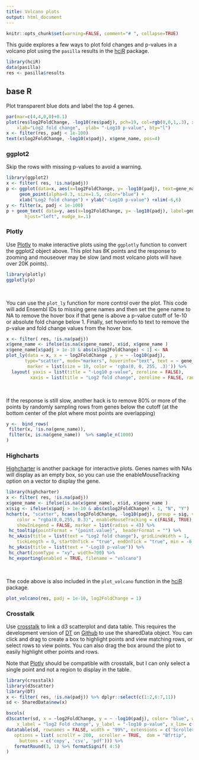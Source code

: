 ```yaml
---
title: Volcano plots
output: html_document
---
```



```r
knitr::opts_chunk$set(warning=FALSE, comment="# ", collapse=TRUE)
```

This guide explores a few ways to plot fold changes and p-values in a volcano plot
using the `pasilla` results in the [hciR] package.


```r
library(hciR)
data(pasilla)
res <- pasilla$results
```

## base R

Plot transparent blue dots and label the top 4 genes.

```r
par(mar=c(4,4,0,0)+0.1)
plot(res$log2FoldChange, -log10(res$padj), pch=19, col=rgb(0,0,1,.3), xlim=c(-6,6),
    xlab="Log2 fold change",  ylab= "-Log10 p-value", bty="l")
x <- filter(res, padj < 1e-100)
text(x$log2FoldChange, -log10(x$padj), x$gene_name, pos=4)
```


### ggplot2

Skip the rows with missing p-values to avoid a warning.

```r
library(ggplot2)
x <- filter( res, !is.na(padj))
p <- ggplot(data=x, aes(x=log2FoldChange, y= -log10(padj), text=gene_name )) +
     geom_point(alpha=0.3, size=1.5, color="blue") +
     xlab("Log2 fold change") + ylab("-Log10 p-value") +xlim(-6,6)
y <- filter(x, padj < 1e-100)
p + geom_text( data=y, aes(x=log2FoldChange, y= -log10(padj), label=gene_name),
       hjust="left", nudge_x=.1)
```


### Plotly

Use [Plotly] to make interactive plots using the `ggplotly` function to convert the ggplot2 object above.
This plot has 8K points and the response to zooming and mouseover may be slow (and most volcano plots
will have over 20K points).

```r
library(plotly)
ggplotly(p)
```

<br>

You can use the `plot_ly` function for more control over the plot.  This code will add Ensembl IDs
to missing gene names and then set the gene name to NA to remove the hover box
if that gene is above a p-value cutoff of 1e-10 or absolute
fold change below 1.  Finally, set hoverinfo to text to remove the p-value and fold change values from the hover box.


```r
x <- filter( res, !is.na(padj))
x$gene_name <- ifelse(is.na(x$gene_name), x$id, x$gene_name )
x$gene_name[x$padj > 1e-10 & abs(x$log2FoldChange) < 1] <- NA
plot_ly(data = x, x = ~ log2FoldChange , y = ~ -log10(padj),
       type="scatter", mode="markers", hoverinfo="text", text = ~ gene_name,
        marker = list(size = 10, color = 'rgba(0, 0, 255, .3)')) %>%
  layout( yaxis = list(title = "-Log10 p-value", zeroline = FALSE),
         xaxis = list(title = "Log2 fold change", zeroline = FALSE, range=c(-6,6)))
```

<br>

If the response is still slow, another hack is to remove 80% or more of the points by randomly sampling rows from
genes below the cutoff (at the bottom center of the plot where most points are overlapping)

```r
y <-  bind_rows(
 filter(x, !is.na(gene_name)),
 filter(x, is.na(gene_name))  %>% sample_n(1000)
)
```


### Highcharts

[Highcharter] is another package for interactive plots. Genes names with NAs will display as
an empty box, so you can use the enableMouseTracking option on a vector to display the gene.


```r
library(highcharter)
x <- filter( res, !is.na(padj))
x$gene_name <- ifelse(is.na(x$gene_name), x$id, x$gene_name )
x$sig <- ifelse(x$padj > 1e-10 & abs(x$log2FoldChange) < 1, "N", "Y")
hchart(x, "scatter", hcaes(log2FoldChange, -log10(padj), group = sig, value = gene_name),
    color = "rgba(0,0,255, 0.3)", enableMouseTracking = c(FALSE, TRUE),
    showInLegend = FALSE, marker = list(radius = 4)) %>%
 hc_tooltip(pointFormat = "{point.value}",  headerFormat = "") %>%
 hc_xAxis(title = list(text = "Log2 fold change"), gridLineWidth = 1,
    tickLength = 0, startOnTick = "true", endOnTick = "true", min = -6, max = 6) %>%
 hc_yAxis(title = list(text = "-Log10 p-value")) %>%
 hc_chart(zoomType = "xy", width=700) %>%
 hc_exporting(enabled = TRUE, filename = "volcano")
```

<br>

The code above is also included in the `plot_volcano` function in the [hciR] package.


```r
plot_volcano(res, padj = 1e-10, log2FoldChange = 1)
```


###  Crosstalk

Use [crosstalk] to link a d3 scatterplot and data table. This requires the development
version of [DT] on [Github] to use the sharedData object.  You can click and drag to
create a box to highlight points and view matching rows, or select rows to view points.
You can also drag the box around the plot to easily highlight other points and rows.

 Note that [Plotly] should be compatible with crosstalk, but I can only select a single point
 and not a region to display in the table.

```r
library(crosstalk)
library(d3scatter)
library(DT)
x <- filter( res, !is.na(padj)) %>% dplyr::select(c(1:2,6:7,11))
sd <- SharedData$new(x)
```


```r
bscols(
d3scatter(sd, x = ~log2FoldChange, y = ~ -log10(padj), color= "blue", width = "99%", height = 350,
    x_label = "log2 Fold change", y_label = "-log10 p-value", x_lim= c(-6,6) ),
datatable(sd, rownames = FALSE, width = "99%", extensions = c('Scroller', 'Buttons'),
   options = list( scrollY = 200,  scroller = TRUE,  dom = "Bfrtip",
     buttons = c('copy', 'csv', 'pdf'))) %>%
   formatRound(3, 1) %>% formatSignif( 4:5)
)
```

<br>
<br>

[Highcharter]: http://jkunst.com/highcharter/
[Plotly]: https://plot.ly/r/
[Github]: https://github.com/rstudio/DT
[DT]: https://rstudio.github.io/DT/
[crosstalk]: https://rstudio.github.io/crosstalk/
[DESeq2]: http://www.bioconductor.org/packages/release/bioc/html/DESeq2.html
[featureCounts]: http://bioinf.wehi.edu.au/featureCounts/
[hciR]: https://github.com/HuntsmanCancerInstitute/hciR
